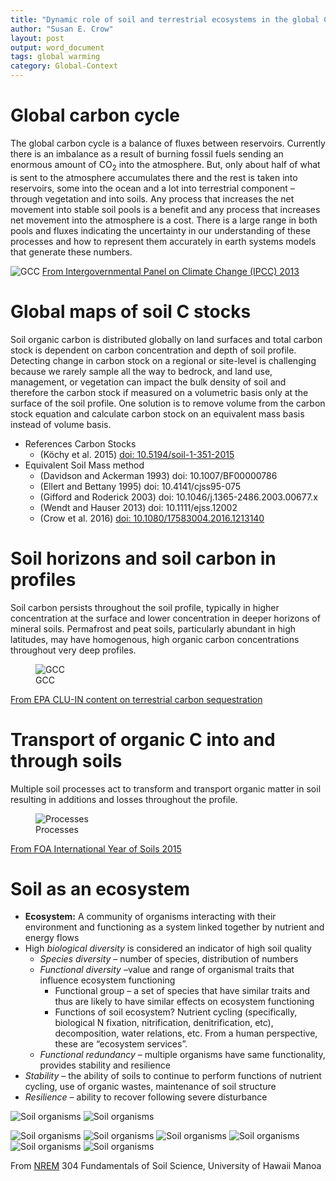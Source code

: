 ```yaml
---
title: "Dynamic role of soil and terrestrial ecosystems in the global C cycle"
author: "Susan E. Crow"
layout: post
output: word_document
tags: global warming
category: Global-Context
---
```

<!-- Start Writing Below in Markdown -->

# Global carbon cycle

 The global carbon cycle is a balance of fluxes between reservoirs. Currently there is an imbalance as a result of burning fossil fuels sending an enormous amount of CO<sub>2</sub> into the atmosphere.  But, only about half of what is sent to the atmosphere accumulates there and the rest is taken into reservoirs, some into the ocean and a lot into terrestrial component – through vegetation and into soils.  Any process that increases the net movement into stable soil pools is a benefit and any process that increases net movement into the atmosphere is a cost.  There is a large range in both pools and fluxes indicating the uncertainty in our understanding of these processes and how to represent them accurately in earth systems models that generate these numbers.

![GCC](IPCC_2014_carbon cycle.jpg)
[From Intergovernmental Panel on Climate Change (IPCC) 2013](http://www.ipcc.ch/report/ar5/wg1/)

# Global maps of soil C stocks

Soil organic carbon is distributed globally on land surfaces and total carbon stock is dependent on carbon concentration and depth of soil profile.  Detecting change in carbon stock on a regional or site-level is challenging because we rarely sample all the way to bedrock, and land use, management, or vegetation can impact the bulk density of soil and therefore the carbon stock if measured on a volumetric basis only at the surface of the soil profile.  One solution is to remove volume from the carbon stock equation and calculate carbon stock on an equivalent mass basis instead of volume basis.

* References Carbon Stocks
  * (Köchy et al. 2015) [doi: 10.5194/soil-1-351-2015](http://www.soil-journal.net/1/351/2015/)
* Equivalent Soil Mass method
  * (Davidson and Ackerman 1993) doi: 10.1007/BF00000786
  * (Ellert and Bettany 1995) doi: 10.4141/cjss95-075
  * (Gifford and Roderick 2003) doi: 10.1046/j.1365-2486.2003.00677.x
  * (Wendt and Hauser 2013) doi: 10.1111/ejss.12002
  * (Crow et al. 2016) [doi: 10.1080/17583004.2016.1213140](https://www.researchgate.net/publication/306433614_Carbon_balance_implications_of_land_use_change_from_pasture_to_managed_eucalyptus_forest_in_Hawaii)

# Soil horizons and soil carbon in profiles
Soil carbon persists throughout the soil profile, typically in higher concentration at the surface and lower concentration in deeper horizons of mineral soils. Permafrost and peat soils, particularly abundant in high latitudes, may have homogenous, high organic carbon concentrations throughout very deep profiles.

![GCC](soil_carbon cross_section.jpg)

[From EPA CLU-IN content on terrestrial carbon sequestration](https://clu-in.org/ecotools/seq.cfm)

# Transport of organic C into and through soils
Multiple soil processes act to transform and transport organic matter in soil resulting in additions and losses throughout the profile.

 ![Processes](FAO Year of Soils_soil processes.png)

[From FOA International Year of Soils 2015](http://www.fao.org/global-soil-partnership/overview/why-the-partnership/en/)

# Soil as an ecosystem
* **Ecosystem:** A community of organisms interacting with their environment and functioning as a system linked together by nutrient and energy flows
* High *biological diversity* is considered an indicator of high soil quality
  * *Species diversity* – number of species, distribution of numbers
  * *Functional diversity* –value and range of organismal traits that influence ecosystem functioning
    * Functional group – a set of species that have similar traits and thus are likely to have similar effects on ecosystem functioning
    * Functions of soil ecosystem?  Nutrient cycling (specifically, biological N fixation, nitrification, denitrification, etc), decomposition, water relations, etc. From a human perspective, these are “ecosystem services”.
  * *Functional redundancy* – multiple organisms have same functionality, provides stability and resilience
* *Stability* – the ability of soils to continue to perform functions of nutrient cycling, use of organic wastes, maintenance of soil structure
* *Resilience* – ability to recover following severe disturbance

![Soil organisms](Soil organisms_lecture slides1.png)
![Soil organisms](Soil organisms_lecture slides2.png)

![Soil organisms](Soil organisms_lecture slides3.png)
![Soil organisms](Soil organisms_lecture slides4.png)
![Soil organisms](Soil organisms_lecture slides5.png)
![Soil organisms](Soil organisms_lecture slides6.png)
![Soil organisms](Soil organisms_lecture slides7.png)
![Soil organisms](Soil organisms_lecture slides8.png)

From [NREM](https://www.ctahr.hawaii.edu/nrem/) 304 Fundamentals of Soil Science, University of Hawaii Manoa